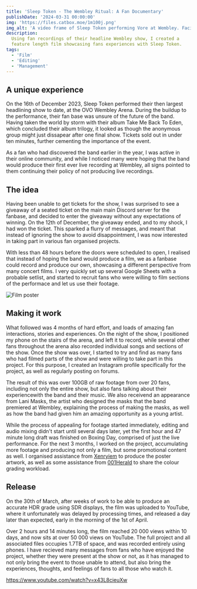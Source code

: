 ```yaml
---
title: 'Sleep Token - The Wembley Ritual: A Fan Documentary'
publishDate: '2024-03-31 00:00:00'
img: 'https://files.catbox.moe/1m100j.png'
img_alt: 'A video frame of Sleep Token performing Vore at Wembley. Facing the stage from the right, a large crowd cheers their performace, illuminated by the iconic green and yellow lights associated with the song. iii points into the crowd on the left as Vessel and iv sing in middle frame, and ii plays drums on his pedestal to the right of iv.'
description:
  Using fan recordings of their headline Wembley show, I created a 
  feature length film showcasing fans experiences with Sleep Token.
tags:
  - 'Film'
  - 'Editing'
  - 'Management'
---
```


## A unique experience
On the 16th of December 2023, Sleep Token performed their then largest headlining show to date, at the OVO Wembley Arena. During the buildup to the performance, their fan base was unsure of the future of the band. Having taken the world by storm with their album Take Me Back To Eden, which concluded their album trilogy, it looked as though the anonymous group might just dissapear after one final show. Tickets sold out in under ten minutes, further cementing the importance of the event. 

As a fan who had discovered the band earlier in the year, I was active in their online community, and while I noticed many were hoping that the band would produce their first ever live recording at Wembley, all signs pointed to them continuing their policy of not producing live recordings.

## The idea
Having been unable to get tickets for the show, I was surprised to see a giveaway of a seated ticket on the main main Discord server for the fanbase, and decided to enter the giveaway without any expectations of winning. On the 12th of December, the giveaway ended, and to my shock, I had won the ticket. This sparked a flurry of messages, and meant that instead of ignoring the show to avoid disappointment, I was now interested in taking part in various fan organised projects. 

With less than 48 hours before the doors were scheduled to open, I realised that instead of hoping the band would produce a film, we as a fanbase could record and produce our own, showcasing a different perspective from many concert films. I very quickly set up several Google Sheets with a probable setlist, and started to recruit fans who were willing to film sections of the performace and let us use their footage. 

<img src="https://files.catbox.moe/5df013.png" alt='Film poster' />

## Making it work
What followed was 4 months of hard effort, and loads of amazing fan interactions, stories and experiences. On the night of the show, I positioned my phone on the stairs of the arena, and left it to record, while several other fans throughout the arena also recorded individual songs and sections of the show. Once the show was over, I started to try and find as many fans who had filmed parts of the show and were willing to take part in this project. For this purpose, I created an Instagram profile specifically for the project, as well as regularly posting on forums. 

The result of this was over 100GB of raw footage from over 20 fans, including not only the entire show, but also fans talking about their experiencewith the band and their music. We also receivend an appearance from Lani Masks, the artist who designed the masks that the band premiered at Wembley, explaining the process of making the masks, as well as how the band had given him an amazing opportunity as a young artist.

While the process of appealing for footage started immediately, editing and audio mixing didn't start until several days later, yet the first hour and 47 minute long draft was finished on Boxing Day, comprised of just the live performance. For the next 3 months, I worked on the project, accumulating more footage and producing not only a film, but some promotional content as well. I organised assistance from <a href="https://www.xenryiem.com/">Xenryiem</a> to produce the poster artwork, as well as some assistance from <a href="https://www.instagram.com/001herald">001Herald</a> to share the colour grading workload. 

## Release
On the 30th of March, after weeks of work to be able to produce an accurate HDR grade using SDR displays, the film was uploaded to YouTube, where it unfortunately was delayed by processing times, and released a day later than expected, early in the morning of the 1st of April.

Over 2 hours and 14 minutes long, the film reached 20 000 views within 10 days, and now sits at over 50 000 views on YouTube. The full project and all associated files occupies 1.7TB of space, and was recorded entirely using phones. I have recieved many messages from fans who have enjoyed the project, whether they were present at the show or not, as it has managed to not only bring the event to those unable to attend, but also bring the experiences, thoughts, and feelings of fans to all those who watch it.

https://www.youtube.com/watch?v=x43L8cieuXw